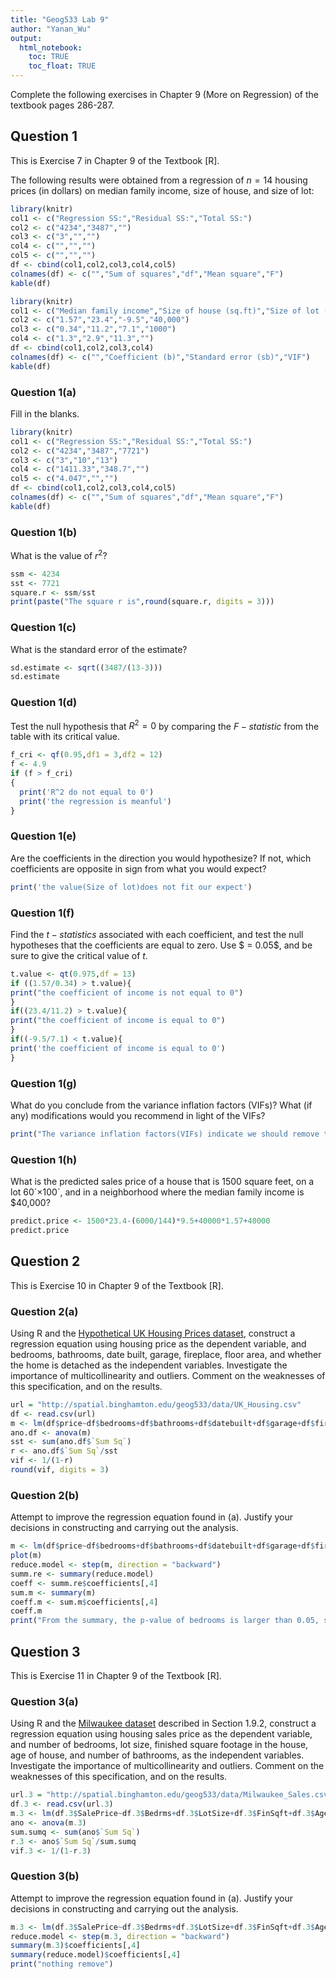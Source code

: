 ---
title: "Geog533 Lab 9"
author: "Yanan_Wu"
output: 
  html_notebook:
    toc: TRUE
    toc_float: TRUE
---

Complete the following exercises in Chapter 9 (More on Regression) of the textbook pages 286-287. 


## Question 1

This is Exercise 7 in Chapter 9 of the Textbook [R].

The following results were obtained from a regression of $n = 14$ housing prices (in dollars) on median family income, size of house, and size of lot:

```{r, echo=FALSE}
library(knitr)
col1 <- c("Regression SS:","Residual SS:","Total SS:")
col2 <- c("4234","3487","")
col3 <- c("3","","")
col4 <- c("","","")
col5 <- c("","","")
df <- cbind(col1,col2,col3,col4,col5)
colnames(df) <- c("","Sum of squares","df","Mean square","F")
kable(df)
```

```{r, echo=FALSE}
library(knitr)
col1 <- c("Median family income","Size of house (sq.ft)","Size of lot (sq.ft)","Constant")
col2 <- c("1.57","23.4","-9.5","40,000")
col3 <- c("0.34","11.2","7.1","1000")
col4 <- c("1.3","2.9","11.3","")
df <- cbind(col1,col2,col3,col4)
colnames(df) <- c("","Coefficient (b)","Standard error (sb)","VIF")
kable(df)
```


### Question 1(a)
Fill in the blanks.
```{r}
library(knitr)
col1 <- c("Regression SS:","Residual SS:","Total SS:")
col2 <- c("4234","3487","7721")
col3 <- c("3","10","13")
col4 <- c("1411.33","348.7","")
col5 <- c("4.047","","")
df <- cbind(col1,col2,col3,col4,col5)
colnames(df) <- c("","Sum of squares","df","Mean square","F")
kable(df)
```


### Question 1(b)
What is the value of $r^2$? 

```{r}
ssm <- 4234
sst <- 7721
square.r <- ssm/sst
print(paste("The square r is",round(square.r, digits = 3)))
```


### Question 1(c)
What is the standard error of the estimate? 

```{r}
sd.estimate <- sqrt((3487/(13-3)))
sd.estimate
```


### Question 1(d)
Test the null hypothesis that $R^2 = 0$ by comparing the $F-statistic$ from the table with its critical value. 
```{r}
f_cri <- qf(0.95,df1 = 3,df2 = 12)
f <- 4.9
if (f > f_cri)
{
  print('R^2 do not equal to 0')
  print('the regression is meanful')
}
```


### Question 1(e)
Are the coefficients in the direction you would hypothesize? If not, which coefficients are opposite in sign from what you would expect? 

```{r}
print('the value(Size of lot)does not fit our expect')
```


### Question 1(f)
Find the $t-statistics$ associated with each coefficient, and test the null hypotheses that the coefficients are equal to zero. Use $ \alpha = 0.05$, and be sure to give the critical value of $t$. 

```{r}
t.value <- qt(0.975,df = 13)
if ((1.57/0.34) > t.value){
print("the coefficient of income is not equal to 0")
}
if((23.4/11.2) > t.value){
print("the coefficient of income is equal to 0")
}
if((-9.5/7.1) < t.value){
print('the coefficient of income is equal to 0')
}
```

### Question 1(g)
What do you conclude from the variance inflation factors (VIFs)? What (if any) modifications would you recommend in light of the VIFs? 

```{r}
print("The variance inflation factors(VIFs) indicate we should remove the size of lot")
```


### Question 1(h)
What is the predicted sales price of a house that is 1500 square feet, on a lot 60´×100´, and in a neighborhood where the median family income is $40,000?

```{r}
predict.price <- 1500*23.4-(6000/144)*9.5+40000*1.57+40000
predict.price
```



## Question 2

This is Exercise 10 in Chapter 9 of the Textbook [R].

### Question 2(a)
Using R and the [Hypothetical UK Housing Prices dataset](http://spatial.binghamton.edu/geog533/data/UK_Housing.csv), construct a regression equation using housing price as the dependent variable, and bedrooms, bathrooms, date built, garage, fireplace, floor area, and whether the home is detached as the independent variables. Investigate the importance of multicollinearity and outliers. Comment on the weaknesses of this specification, and on the results. 

```{r}
url = "http://spatial.binghamton.edu/geog533/data/UK_Housing.csv"
df <- read.csv(url)
m <- lm(df$price~df$bedrooms+df$bathrooms+df$datebuilt+df$garage+df$fireplace+df$floorarea+df$detached)
ano.df <- anova(m)
sst <- sum(ano.df$`Sum Sq`)
r <- ano.df$`Sum Sq`/sst
vif <- 1/(1-r)
round(vif, digits = 3)

```


### Question 2(b)
Attempt to improve the regression equation found in (a). Justify your decisions in constructing and carrying out the analysis.

```{r}
m <- lm(df$price~df$bedrooms+df$bathrooms+df$datebuilt+df$garage+df$fireplace+df$floorarea+df$detached)
plot(m)
reduce.model <- step(m, direction = "backward")
summ.re <- summary(reduce.model)
coeff <- summ.re$coefficients[,4]
sum.m <- summary(m)
coeff.m <- sum.m$coefficients[,4]
coeff.m
print("From the summary, the p-value of bedrooms is larger than 0.05, s we need remove it")
```



## Question 3

This is Exercise 11 in Chapter 9 of the Textbook [R].

### Question 3(a)

Using R and the [Milwaukee dataset](http://spatial.binghamton.edu/geog533/data/Milwaukee_Sales.csv) described in Section 1.9.2, construct a regression equation using housing sales price as the dependent variable, and number of bedrooms, lot size, finished square footage in the house, age of house, and number of bathrooms, as the independent variables. Investigate the importance of multicollinearity and outliers. Comment on the weaknesses of this specification, and on the results. 

```{r}
url.3 = "http://spatial.binghamton.edu/geog533/data/Milwaukee_Sales.csv"
df.3 <- read.csv(url.3)
m.3 <- lm(df.3$SalePrice~df.3$Bedrms+df.3$LotSize+df.3$FinSqft+df.3$Age+df.3$Baths)
ano <- anova(m.3)
sum.sumq <- sum(ano$`Sum Sq`)
r.3 <- ano$`Sum Sq`/sum.sumq
vif.3 <- 1/(1-r.3)
```


### Question 3(b)
Attempt to improve the regression equation found in (a). Justify your decisions in constructing and carrying out the analysis.

```{r}
m.3 <- lm(df.3$SalePrice~df.3$Bedrms+df.3$LotSize+df.3$FinSqft+df.3$Age+df.3$Baths)
reduce.model <- step(m.3, direction = "backward")
summary(m.3)$coefficients[,4]
summary(reduce.model)$coefficients[,4]
print("nothing remove")
```


